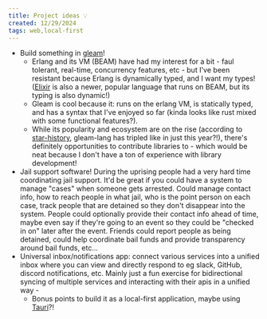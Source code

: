 ```yaml
---
title: Project ideas 💡
created: 12/29/2024
tags: web,local-first
---
```


- Build something in [gleam](https://gleam.run)!
  - Erlang and its VM (BEAM) have had my interest for a bit - faul tolerant, real-time, concurrency features, etc - but I've been resistant because Erlang is dynamically typed, and I want my types! ([Elixir](https://elixir-lang.org/) is also a newer, popular language that runs on BEAM, but its typing is also dynamic!)
  - Gleam is cool because it: runs on the erlang VM, is statically typed, and has a syntax that I've enjoyed so far (kinda looks like rust mixed with some functional features?).
  - While its popularity and ecosystem are on the rise (according to [star-history](https://star-history.com/#gleam-lang/gleam), gleam-lang has tripled like in just this year?!), there's definitely opportunities to contribute libraries to - which would be neat because I don't have a ton of experience with library development!
- Jail support software! During the uprising people had a very hard time coordinating jail support. It'd be great if you could have a system to manage "cases" when someone gets arrested. Could manage contact info, how to reach people in what jail, who is the point person on each case, track people that are detained so they don't disappear into the system. People could optionally provide their contact info ahead of time, maybe even say if they're going to an event so they could be "checked in on" later after the event. Friends could report people as being detained, could help coordinate bail funds and provide transparency around bail funds, etc...
- Universal inbox/notifications app: connect various services into a unified inbox where you can view and directly respond to eg slack, GitHub, discord notifications, etc. Mainly just a fun exercise for bidirectional syncing of multiple services and interacting with their apis in a unified way -
  - Bonus points to build it as a local-first application, maybe using [Tauri](https://tauri.app)?!
